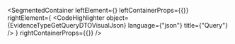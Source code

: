
<SegmentedContainer
  leftElement={<EvidenceTypeGetQueryDTODesc />}
  leftContainerProps={{}}
  rightElement={
    <CodeHighlighter
      object={EvidenceTypeGetQueryDTOVisualJson}
      language={"json"}
      title={"Query"}
    />
  }
  rightContainerProps={{}}
/>
